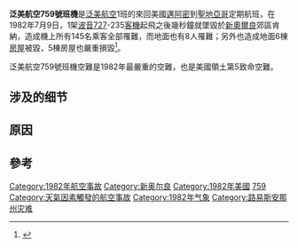 {{expand|time=2018-05-24T11:55:19+00:00}}
{{Infobox Airliner accident
|occurrence_type = Accident
|name = 泛美航空759號班機空難
|Crash image = Boeing 727-235, Pan American World Airways - Pan Am AN0987418.jpg
|Image caption = 與失事客機相似的[[泛美航空|泛美航空]][[波音727|波音727]]-200
|Date = 1982年7月9日
|Type = [[微下擊暴流|微下擊暴流]]引發的風切變
|Site = {{USA}}[[新奧爾良|新奧爾良]][[肯纳_(路易斯安那州)|肯納]]
|Coordinates = {{coord|29|59|15|N|90|14|08|W|region:US-LA_type:event_scale:50000|display=inline,title}}
|Passengers = 138
|Crew = 7
|Injuries = 
|Fatalities = 145（全部） 
|survivors = 0
|Aircraft Type = [[波音727#727-200|波音727-235]]
|Ship name = ''Clipper Defiance''
|Tail Number = N4737
|Operator = [[泛美航空|泛美航空]]
|Origin = {{USA}}[[邁阿密國際機場|邁阿密國際機場]]
|StopoverA = {{USA}}[[新奥尔良路易斯阿姆斯特朗国际机场|新奧爾良國際機場]]
|Last stopover={{USA}}[[麥卡倫國際機場|麥卡倫國際機場]]
|Destination = {{USA}}[[聖地牙哥國際機場|聖地亞哥國際機場]]
}}

'''泛美航空759號班機'''是[[泛美航空|泛美航空]]1班的來回美國[[邁阿密|邁阿密]]到[[聖地亞哥|聖地亞哥]]定期航班，在1982年7月9日，1架[[波音727|波音727]]-235[[客機|客機]]起飛之後幾秒鐘就墜毀於[[新奧爾良|新奧爾良]]郊區肯納，造成機上所有145名乘客全部罹難，而地面也有8人罹難；另外也造成地面6棟[[房屋|房屋]]被毀，5棟房屋也嚴重損毀<ref>{{cite web
|url = http://blog.nola.com/times-picayune/2007/07/crash_anniversary_draws_little.html
|title = Crash anniversary draws little attention
|last = Sparacello
|first = Mary
|coauthors = Colley Charpentier
|work = [[The_Times-Picayune|The Times-Picayune]]
|publisher = [[Advance_Publications|Advance Publications]]
|location = [[New_Orleans|New Orleans]]
|date = 2007-07-09
|accessdate = 2010-04-18
|archive-url = https://web.archive.org/web/20100529023952/http://blog.nola.com/times-picayune/2007/07/crash_anniversary_draws_little.html
|archive-date = 2010-05-29
|dead-url = yes
}}</ref>。

泛美航空759號班機空難是1982年最嚴重的空難，也是美國領土第5致命空難。

==涉及的细节==


==原因==


==參考==
<references/>

{{1982年航空事故}}
[[Category:1982年航空事故|Category:1982年航空事故]]
[[Category:新奥尔良|Category:新奥尔良]]
[[Category:1982年美國|Category:1982年美國]]
[[Category:泛美航空公司航空事故|759]]
[[Category:天氣因素觸發的航空事故|Category:天氣因素觸發的航空事故]]
[[Category:1982年气象|Category:1982年气象]]
[[Category:路易斯安那州灾难|Category:路易斯安那州灾难]]